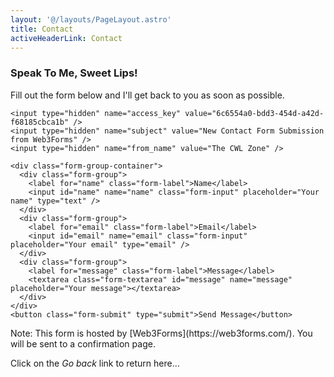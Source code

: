 ```yaml
---
layout: '@/layouts/PageLayout.astro'
title: Contact
activeHeaderLink: Contact
---
```



<section class="contact-section">
  <div class="contact-intro">
    <h3 class="contact-title">Speak To Me, Sweet Lips!</h3>
    <p class="contact-description">
      Fill out the form below and I'll get back to you as soon as possible.
    </p>
  </div>

  <form class="contact-form" action="https://api.web3forms.com/submit" method="POST">

    <input type="hidden" name="access_key" value="6c6554a0-bdd3-454d-a42d-f68185cbca1b" />
    <input type="hidden" name="subject" value="New Contact Form Submission from Web3Forms" />
    <input type="hidden" name="from_name" value="The CWL Zone" />

    <div class="form-group-container">
      <div class="form-group">
        <label for="name" class="form-label">Name</label>
        <input id="name" name="name" class="form-input" placeholder="Your name" type="text" />
      </div>
      <div class="form-group">
        <label for="email" class="form-label">Email</label>
        <input id="email" name="email" class="form-input" placeholder="Your email" type="email" />
      </div>
      <div class="form-group">
        <label for="message" class="form-label">Message</label>
        <textarea class="form-textarea" id="message" name="message" placeholder="Your message"></textarea>
      </div>
    </div>
    <button class="form-submit" type="submit">Send Message</button>

  </form>
</section>

<p class="contact-description">
  Note: This form is hosted by [Web3Forms](https://web3forms.com/). You will be
  sent to a confirmation page.
</p>
<p class="contact-description">
  Click on the <em>Go back</em> link to return here...
</p>
